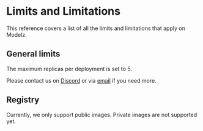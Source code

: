 # Limits and Limitations

This reference covers a list of all the limits and limitations that apply on Modelz.

## General limits

The maximum replicas per deployment is set to 5.

Please contact us on [Discord](https://discord.gg/F4WnzqmeNj) or via [email](mailto://modelz-support@tensorchord.ai) if you need more.

## Registry

Currently, we only support public images. Private images are not supported yet.

